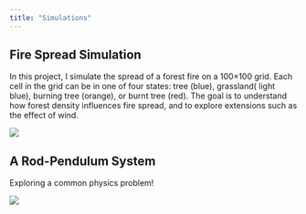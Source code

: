 ```yaml
---
title: "Simulations"
---
```


## Fire Spread Simulation

In this project, I simulate the spread of a forest fire on a 100×100 grid. Each cell in the grid can be in one of four states: tree (blue), grassland( light blue), burning tree (orange), or burnt tree (red). The goal is to understand how forest density influences fire spread, and to explore extensions such as the effect of wind.

![](images/forestFire%20(1).gif)

## A Rod-Pendulum System

Exploring a common physics problem!

![](images/full_system.gif)
